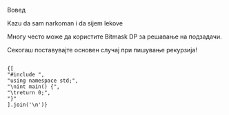 <SectionTitle>Вовед</SectionTitle>

<SectionContent>
Kazu da sam narkoman i da sijem <Tag>lekove</Tag>
</SectionContent>

<Info>Многу често може да користите Bitmask DP за 
решавање на подзадачи.</Info>

<Warning>Секогаш поставувајте основен случај при пишување рекурзија!</Warning>

<Code>
{[
"#include <bits/stdc++.h>",
"using namespace std;",
"\nint main() {",
"\treturn 0;",
"}"
].join('\n')}
</Code>

<FocusProblem url="https://mendo.mk"
source="MENDO" task="Паметен Град"
level={4} />

<TasksTable>
	<TaskRow url="https://oj.uz/problem/view/JOI18_Tents"
	source="OJ.UZ" task="JOI SC - Tents" level={2} />
	<TaskRow url="https://mendo.mk" source="MENDO" 
	task="Паметен Град" level={4} star={true} />
</TasksTable>

<LinksTable>
	<LinkRow url="https://usaco.guide/CPH.pdf#page=112"
	source="CPH" name="НРС, Броење" importance={3} />
	<LinkRow url="https://www.youtube.com/watch?
	v=YBSt1jYwVfU&t=45s" source="YouTube"
	name="Errihcto - Вовед во DP" importance={4} />
</LinksTable>
